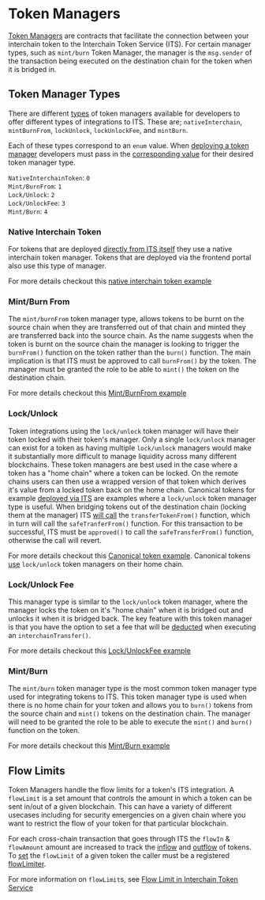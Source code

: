 # Token Managers

[Token Managers](https://github.com/axelarnetwork/interchain-token-service/blob/main/contracts/token-manager/TokenManager.sol#L22) are contracts that facilitate the connection between your interchain token to the Interchain Token Service (ITS). For certain manager types, such as `mint/burn` Token Manager, the manager is the `msg.sender` of the transaction being executed on the destination chain for the token when it is bridged in.

## Token Manager Types

There are different [types](https://github.com/axelarnetwork/interchain-token-service/blob/main/contracts/interfaces/ITokenManagerType.sol#L10) of token managers available for developers to offer different types of integrations to ITS. These are; `nativeInterchain`, `mintBurnFrom`, `lockUnlock`, `lockUnlockFee`, and `mintBurn`.

Each of these types correspond to an `enum` value. When [deploying a token manager](https://github.com/axelarnetwork/interchain-token-service/blob/7df851d8a4ec4df819961d704bf3067ee8d37521/contracts/InterchainTokenService.sol#L286) developers must pass in the [corresponding value](https://github.com/axelarnetwork/interchain-token-service/blob/main/contracts/InterchainTokenService.sol#L289) for their desired token manager type.

`NativeInterchainToken`: `0`  
`Mint/BurnFrom`: `1`  
`Lock/Unlock`: `2`  
`Lock/UnlockFee`: `3`  
`Mint/Burn`: `4`  

### Native Interchain Token

For tokens that are deployed [directly from ITS itself](https://github.com/axelarnetwork/interchain-token-service/blob/main/contracts/InterchainTokenFactory.sol#L127) they use a native interchain token manager. Tokens that are deployed via the frontend portal also use this type of manager.

For more details checkout this [native interchain token example](https://github.com/axelarnetwork/axelar-examples/tree/main/examples/evm/its-interchain-token)

### Mint/Burn From

The `mint/burnFrom` token manager type, allows tokens to be burnt on the source chain when they are transferred out of that chain and minted they are transferred back into the source chain. As the name suggests when the token is burnt on the source chain the manager is looking to trigger the `burnFrom()` function on the token rather than the `burn()` function. The main implication is that ITS must be approved to call `burnFrom()` by the token. The manager must be granted the role to be able to `mint()` the token on the destination chain.

For more details checkout this [Mint/BurnFrom example](https://github.com/axelarnetwork/axelar-examples/tree/main/examples/evm/its-mint-burn-from)

### Lock/Unlock

Token integrations using the `lock/unlock` token manager will have their token locked with their token's manager. Only a single `lock/unlock` manager can exist for a token as having multiple `lock/unlock` managers would make it substantially more difficult to manage liquidity across many different blockchains. These token managers are best used in the case where a token has a "home chain" where a token can be locked. On the remote chains users can then use a wrapped version of that token which derives it's value from a locked token back on the home chain. Canonical tokens for example [deployed via ITS](https://github.com/axelarnetwork/interchain-token-service/blob/main/contracts/InterchainTokenFactory.sol#L255) are examples where a `lock/unlock` token manager type is useful. When bridging tokens out of the destination chain (locking them at the manager) ITS [will call](https://github.com/axelarnetwork/interchain-token-service/blob/main/contracts/TokenHandler.sol#L109) the `transferTokenFrom()` function, which in turn will call the `safeTranferFrom()` function. For this transaction to be successful, ITS must be `approved()` to call the `safeTransferFrom()` function, otherwise the call will revert.

For more details checkout this [Canonical token example](https://github.com/axelarnetwork/axelar-examples/tree/main/examples/evm/its-canonical-token). Canonical tokens [use](https://github.com/axelarnetwork/interchain-token-service/blob/main/contracts/InterchainTokenFactory.sol#L255) `lock/unlock` token managers on their home chain.

### Lock/Unlock Fee

This manager type is similar to the `lock/unlock` token manager, where the manager locks the token on it's "home chain" when it is bridged out and unlocks it when it is bridged back. The key feature with this token manager is that you have the option to set a fee that will be [deducted](https://github.com/axelarnetwork/interchain-token-service/blob/main/contracts/TokenHandler.sol#L197) when executing an `interchainTransfer()`.

For more details checkout this [Lock/UnlockFee example](https://github.com/axelarnetwork/axelar-examples/tree/main/examples/evm/its-lock-unlock-fee)

### Mint/Burn

The `mint/burn` token manager type is the most common token manager type used for integrating tokens to ITS. This token manager type is used when there is no home chain for your token and allows you to `burn()` tokens from the source chain and `mint()` tokens on the destination chain. The manager will need to be granted the role to be able to execute the `mint()` and `burn()` function on the token.

For more details checkout this [Mint/Burn example](https://github.com/axelarnetwork/axelar-examples/tree/main/examples/evm/its-custom-token)

## Flow Limits

Token Managers handle the flow limits for a token's ITS integration. A `flowLimit` is a set amount that controls the amount in which a token can be sent in/out of a given blockchain. This can have a variety of different usecases including for security emergencies on a given chain where you want to restrict the flow of your token for that particular blockchain.

For each cross-chain transaction that goes through ITS the `flowIn` & `flowAmount` amount are increased to track the [inflow](https://github.com/axelarnetwork/interchain-token-service/blob/main/contracts/TokenHandler.sol#L51) and [outflow](https://github.com/axelarnetwork/interchain-token-service/blob/main/contracts/TokenHandler.sol#L120) of tokens. To [set](https://github.com/axelarnetwork/interchain-token-service/blob/main/contracts/token-manager/TokenManager.sol#L167) the `flowLimit` of a given token the caller must be a registered [flowLimiter](https://github.com/axelarnetwork/interchain-token-service/blob/main/contracts/utils/RolesConstants.sol#L13).

For more information on `flowLimit`s, see [Flow Limit in Interchain Token Service
](/dev/send-tokens/interchain-tokens/flow-limit/)
